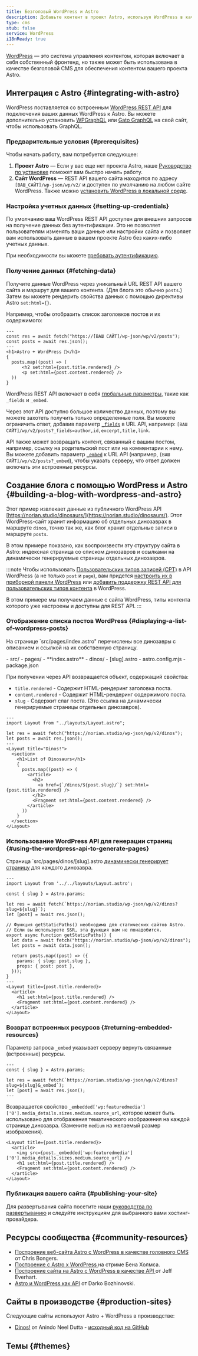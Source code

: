 ```yaml
---
title: Безголовый WordPress и Astro
description: Добавьте контент в проект Astro, используя WordPress в качестве CMS
type: cms
stub: false
service: WordPress
i18nReady: true
---
```


[WordPress](https://wordpress.org/) — это система управления контентом, которая включает в себя собственный фронтенд, но также может быть использована в качестве безголовой CMS для обеспечения контентом вашего проекта Astro.

## Интеграция с Astro \{#integrating-with-astro\}

WordPress поставляется со встроенным [WordPress REST API](https://developer.wordpress.org/rest-api/) для подключения ваших данных WordPress к Astro. Вы можете дополнительно установить [WPGraphQL](https://wordpress.org/plugins/wp-graphql/) или [Gato GraphQL](https://wordpress.org/plugins/gatographql/) на свой сайт, чтобы использовать GraphQL.

### Предварительные условия \{#prerequisites\}

Чтобы начать работу, вам потребуется следующее:

1. **Проект Astro** — Если у вас еще нет проекта Astro, наше [Руководство по установке](/ru/install-and-setup/) поможет вам быстро начать работу.
2. **Сайт WordPress** — REST API вашего сайта находится по адресу `[ВАШ_САЙТ]/wp-json/wp/v2/` и доступен по умолчанию на любом сайте WordPress. Также можно [установить WordPress в локальной среде](https://wordpress.org/support/article/installing-wordpress-on-your-own-computer/).

### Настройка учетных данных \{#setting-up-credentials\}

По умолчанию ваш WordPress REST API доступен для внешних запросов на получение данных без аутентификации. Это не позволяет пользователям изменять ваши данные или настройки сайта и позволяет вам использовать данные в вашем проекте Astro без каких-либо учетных данных.

При необходимости вы можете [требовать аутентификацию](https://developer.wordpress.org/rest-api/frequently-asked-questions/#require-authentication-for-all-requests).

### Получение данных \{#fetching-data\}

Получите данные WordPress через уникальный URL REST API вашего сайта и маршрут для вашего контента. (Для блога это обычно `posts`.) Затем вы можете рендерить свойства данных с помощью директивы Astro `set:html={}`. 

Например, чтобы отобразить список заголовков постов и их содержимого:

```astro title="src/pages/index.astro"
---
const res = await fetch("https://[ВАШ САЙТ]/wp-json/wp/v2/posts");
const posts = await res.json();
---
<h1>Astro + WordPress 🚀</h1>
{
  posts.map((post) => (
      <h2 set:html={post.title.rendered} />
      <p set:html={post.content.rendered} />
  ))
}
```

WordPress REST API включает в себя [глобальные параметры](https://developer.wordpress.org/rest-api/using-the-rest-api/global-parameters/), такие как `_fields` и `_embed`. 

Через этот API доступно большое количество данных, поэтому вы можете захотеть получить только определенные поля. Вы можете ограничить ответ, добавив параметр [`_fields`](https://developer.wordpress.org/rest-api/using-the-rest-api/global-parameters/#_fields) в URL API, например: `[ВАШ САЙТ]/wp/v2/posts?_fields=author,id,excerpt,title,link`. 

API также может возвращать контент, связанный с вашим постом, например, ссылку на родительский пост или на комментарии к нему. Вы можете добавить параметр [`_embed`](https://developer.wordpress.org/rest-api/using-the-rest-api/global-parameters/#_embed) к URL API (например, `[ВАШ САЙТ]/wp/v2/posts?_embed`), чтобы указать серверу, что ответ должен включать эти встроенные ресурсы.

## Создание блога с помощью WordPress и Astro \{#building-a-blog-with-wordpress-and-astro\}

Этот пример извлекает данные из публичного WordPress API [https://norian.studio/dinosaurs/](https://norian.studio/dinosaurs/). Этот WordPress-сайт хранит информацию об отдельных динозаврах в маршруте `dinos`, точно так же, как блог хранит отдельные записи в маршруте `posts`.

В этом примере показано, как воспроизвести эту структуру сайта в Astro: индексная страница со списком динозавров и ссылками на динамически генерируемые страницы отдельных динозавров.

:::note
Чтобы использовать [Пользовательских типов записей (CPT)](https://learn.wordpress.org/lesson-plan/custom-post-types/) в API WordPress (а не только `post` и `page`), вам придется [настроить их в приборной панели WordPress](https://stackoverflow.com/questions/48536646/how-can-i-get-data-from-custom-post-type-using-wp-rest-api) или [добавить поддержку REST API для пользовательских типов контента](https://developer.wordpress.org/rest-api/extending-the-rest-api/adding-rest-api-support-for-custom-content-types/) в WordPress.

В этом примере мы получаем данные с сайта WordPress, типы контента которого уже настроены и доступны для REST API.
:::

### Отображение списка постов WordPress \{#displaying-a-list-of-wordpress-posts\}

На странице `src/pages/index.astro" перечислены все динозавры с описанием и ссылкой на их собственную страницу.

<FileTree title="Project Structure">
- src/
  - pages/
    - **index.astro**
    - dinos/
      - [slug].astro
- astro.config.mjs
- package.json
</FileTree>

При получении через API возвращается объект, содержащий свойства:

- `title.rendered` - Содержит HTML-рендеринг заголовка поста.
- `content.rendered` - Содержит HTML-рендеринг содержимого поста.
- `slug` - Содержит слаг поста. (Это ссылка на динамически генерируемые страницы отдельных динозавров).

```astro title="/src/pages/index.astro"
---
import Layout from "../layouts/Layout.astro";

let res = await fetch("https://norian.studio/wp-json/wp/v2/dinos");
let posts = await res.json();
---
<Layout title="Dinos!">
  <section>
    <h1>List of Dinosaurs</h1>
    {
      posts.map((post) => (
        <article>
          <h2>
            <a href={`/dinos/${post.slug}/`} set:html={post.title.rendered} />
          </h2>
          <Fragment set:html={post.content.rendered} />
        </article>
      ))
    }
  </section>
</Layout>
```

### Использование WordPress API для генерации страниц \{#using-the-wordpress-api-to-generate-pages\}

Страница `src/pages/dinos/[slug].astro [динамически генерирует страницу](/ru/guides/routing/#динамические-маршруты) для каждого динозавра.


```astro title="/src/pages/dinos/[slug].astro"
---
import Layout from '../../layouts/Layout.astro';

const { slug } = Astro.params;

let res = await fetch(`https://norian.studio/wp-json/wp/v2/dinos?slug=${slug}`);
let [post] = await res.json();

// Функция getStaticPaths() необходима для статических сайтов Astro.
// Если вы используете SSR, эта функция вам не понадобится.
export async function getStaticPaths() {
  let data = await fetch("https://norian.studio/wp-json/wp/v2/dinos");
  let posts = await data.json();

  return posts.map((post) => ({
    params: { slug: post.slug },
    props: { post: post },
  }));
}
---
<Layout title={post.title.rendered}>
  <article>
    <h1 set:html={post.title.rendered} />
    <Fragment set:html={post.content.rendered} />
  </article>
</Layout>
```

### Возврат встроенных ресурсов \{#returning-embedded-resources\}

Параметр запроса `_embed` указывает серверу вернуть связанные (встроенные) ресурсы.

```astro title="src/pages/dinos/[slug].astro" /&_embed/
---
const { slug } = Astro.params;

let res = await fetch(`https://norian.studio/wp-json/wp/v2/dinos?slug=${slug}&_embed`);
let [post] = await res.json();
---
```

Возвращается свойство `_embedded['wp:featuredmedia']['0'].media_details.sizes.medium.source_url`, которое может быть использовано для отображения тематического изображения на каждой странице динозавра. (Замените `medium` на желаемый размер изображения).

```astro title="/src/pages/dinos/[slug].astro" {3}
<Layout title={post.title.rendered}>
  <article>
    <img src={post._embedded['wp:featuredmedia']['0'].media_details.sizes.medium.source_url} />
    <h1 set:html={post.title.rendered} />
    <Fragment set:html={post.content.rendered} />
  </article>
</Layout>
```

### Публикация вашего сайта \{#publishing-your-site\}

Для развертывания сайта посетите наши [руководства по развертыванию](/ru/guides/deploy/) и следуйте инструкциям для выбранного вами хостинг-провайдера.

## Ресурсы сообщества  \{#community-resources\}

- [Построение веб-сайта Astro с WordPress в качестве головного CMS](https://blog.openreplay.com/building-an-astro-website-with-wordpress-as-a-headless-cms/) от Chris Bongers.
- [Построение с Astro x WordPress ](https://www.youtube.com/watch?v=Jstqgklvfnc) на стриме Бена Холмса.
- [Построение сайта на Astro с WordPress в качестве API ](https://developers.wpengine.com/blog/building-a-headless-wordpress-site-with-astro) от Jeff Everhart.
- [Astro и WordPress как API](https://darko.io/posts/wp-as-an-api/) от Darko Bozhinovski.

## Сайты в производстве \{#production-sites\}

Следующие сайты используют Astro + WordPress в производстве:

- [Dinos!](https://wc-dinos.netlify.app/) от Anindo Neel Dutta - [исходный код на GitHub](https://github.com/leen-neel/astro-wordpress)

## Темы \{#themes\}

<Grid>
  <Card title="Astro WordPress Starter" href="https://astro.build/themes/details/astro-wordpress-starter/" thumbnail="astro-wordpress-starter.png"/>
</Grid>